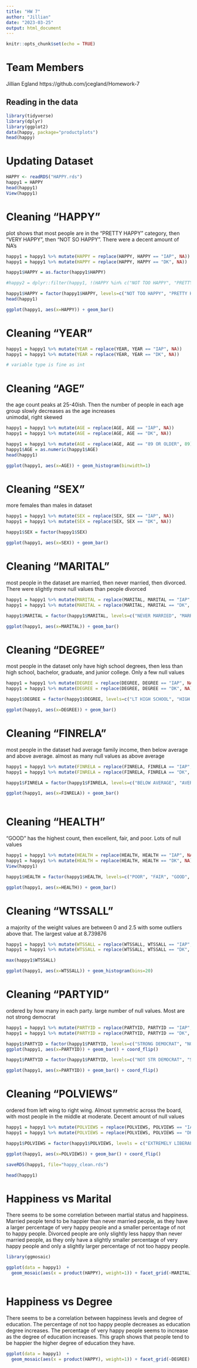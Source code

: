```yaml
---
title: "HW 7"
author: "Jillian"
date: "2023-03-25"
output: html_document
---
```


```r
knitr::opts_chunk$set(echo = TRUE)
```

# Team Members 
Jillian Egland 
https://github.com/jcegland/Homework-7 



## Reading in the data 
```r
library(tidyverse) 
library(dplyr)
library(ggplot2)
data(happy, package="productplots")
head(happy)

```



# Updating Dataset 

```r
HAPPY <- readRDS("HAPPY.rds")
happy1 = HAPPY 
head(happy1)
View(happy1)


```

# Cleaning "HAPPY" 

plot shows that most people are in the "PRETTY HAPPY" category, then "VERY HAPPY", then "NOT SO HAPPY". There were a decent amount of NA's 
```r
happy1 = happy1 %>% mutate(HAPPY = replace(HAPPY, HAPPY == "IAP", NA))
happy1 = happy1 %>% mutate(HAPPY = replace(HAPPY, HAPPY == "DK", NA))

happy1$HAPPY = as.factor(happy1$HAPPY)

#happy2 = dplyr::filter(happy1, !(HAPPY %in% c("NOT TOO HAPPY", "PRETTY HAPPY", "VERY HAPPY", NA)) )

happy1$HAPPY = factor(happy1$HAPPY, levels=c("NOT TOO HAPPY", "PRETTY HAPPY", "VERY HAPPY"))
head(happy1)

ggplot(happy1, aes(x=HAPPY)) + geom_bar()
```


# Cleaning "YEAR" 

```r
happy1 = happy1 %>% mutate(YEAR = replace(YEAR, YEAR == "IAP", NA))
happy1 = happy1 %>% mutate(YEAR = replace(YEAR, YEAR == "DK", NA))

# variable type is fine as int 

```


# Cleaning "AGE" 

the age count peaks at 25-40ish. Then the number of people in each age group slowly decreases as the age increases  
unimodal, right skewed 

```r
happy1 = happy1 %>% mutate(AGE = replace(AGE, AGE == "IAP", NA))
happy1 = happy1 %>% mutate(AGE = replace(AGE, AGE == "DK", NA))

happy1 = happy1 %>% mutate(AGE = replace(AGE, AGE == "89 OR OLDER", 89))
happy1$AGE = as.numeric(happy1$AGE) 
head(happy1)

ggplot(happy1, aes(x=AGE)) + geom_histogram(binwidth=1)

```


# Cleaning "SEX" 

more females than males in dataset 

```r
happy1 = happy1 %>% mutate(SEX = replace(SEX, SEX == "IAP", NA))
happy1 = happy1 %>% mutate(SEX = replace(SEX, SEX == "DK", NA))

happy1$SEX = factor(happy1$SEX)

ggplot(happy1, aes(x=SEX)) + geom_bar()

```


# Cleaning "MARITAL" 

most people in the dataset are married, then never married, then divorced. There were slightly more null values than people divorced  

```r
happy1 = happy1 %>% mutate(MARITAL = replace(MARITAL, MARITAL == "IAP", NA))
happy1 = happy1 %>% mutate(MARITAL = replace(MARITAL, MARITAL == "DK", NA))

happy1$MARITAL = factor(happy1$MARITAL, levels=c("NEVER MARRIED", "MARRIED", "DIVORCED"))

ggplot(happy1, aes(x=MARITAL)) + geom_bar()


```


# Cleaning "DEGREE" 
most people in the dataset only have high school degrees, then less than high school, bachelor, graduate, and junior college. Only a few null values  

```r
happy1 = happy1 %>% mutate(DEGREE = replace(DEGREE, DEGREE == "IAP", NA))
happy1 = happy1 %>% mutate(DEGREE = replace(DEGREE, DEGREE == "DK", NA))

happy1$DEGREE = factor(happy1$DEGREE, levels=c("LT HIGH SCHOOL", "HIGH SCHOOL", "JUNIOR COLLEGE", "BACHELOR", "GRADUATE"))

ggplot(happy1, aes(x=DEGREE)) + geom_bar()


```


# Cleaning "FINRELA" 

most people in the dataset had average family income, then below average and above average. almost as many null values as above average 

```r
happy1 = happy1 %>% mutate(FINRELA = replace(FINRELA, FINRELA == "IAP", NA))
happy1 = happy1 %>% mutate(FINRELA = replace(FINRELA, FINRELA == "DK", NA))

happy1$FINRELA = factor(happy1$FINRELA, levels=c("BELOW AVERAGE", "AVERAGE", "ABOVE AVERAGE"))

ggplot(happy1, aes(x=FINRELA)) + geom_bar()



```


# Cleaning "HEALTH" 

"GOOD" has the highest count, then excellent, fair, and poor. Lots of null values 

```r
happy1 = happy1 %>% mutate(HEALTH = replace(HEALTH, HEALTH == "IAP", NA))
happy1 = happy1 %>% mutate(HEALTH = replace(HEALTH, HEALTH == "DK", NA))
View(happy1)

happy1$HEALTH = factor(happy1$HEALTH, levels=c("POOR", "FAIR", "GOOD", "EXCELLENT"))

ggplot(happy1, aes(x=HEALTH)) + geom_bar()


```


# Cleaning "WTSSALL" 

a majority of the weight values are between 0 and 2.5 with some outliers above that. The largest value at 8.739876 

```r
happy1 = happy1 %>% mutate(WTSSALL = replace(WTSSALL, WTSSALL == "IAP", NA))
happy1 = happy1 %>% mutate(WTSSALL = replace(WTSSALL, WTSSALL == "DK", NA))

max(happy1$WTSSALL)

ggplot(happy1, aes(x=WTSSALL)) + geom_histogram(bins=20)

```

# Cleaning "PARTYID" 

ordered by how many in each party. large number of null values. Most are not strong democrat 

```r
happy1 = happy1 %>% mutate(PARTYID = replace(PARTYID, PARTYID == "IAP", NA))
happy1 = happy1 %>% mutate(PARTYID = replace(PARTYID, PARTYID == "DK", NA))

happy1$PARTYID = factor(happy1$PARTYID, levels=c("STRONG DEMOCRAT", "NOT STR DEMOCRAT", "IND,NEAR DEM", "INDEPENDENT", "IND,NEAR REP", "NOT STR REPUBLICAN", "STRONG REPUBLICAN", "OTHER PARTY"))
ggplot(happy1, aes(x=PARTYID)) + geom_bar() + coord_flip()

happy1$PARTYID = factor(happy1$PARTYID, levels=c("NOT STR DEMOCRAT", "STRONG DEMOCRAT", "NOT STR REPUBLICAN", "INDEPENDENT", "IND, NEAR DEM", "STRONG REPUBLICAN", "IND,NEAR REP",  "OTHER PARTY"))

ggplot(happy1, aes(x=PARTYID)) + geom_bar() + coord_flip()


```

# Cleaning "POLVIEWS" 

ordered from left wing to right wing. Almost symmetric across the board, with most people in the middle at moderate. Decent amount of null values 

```r
happy1 = happy1 %>% mutate(POLVIEWS = replace(POLVIEWS, POLVIEWS == "IAP", NA))
happy1 = happy1 %>% mutate(POLVIEWS = replace(POLVIEWS, POLVIEWS == "DK", NA))

happy1$POLVIEWS = factor(happy1$POLVIEWS, levels = c("EXTREMELY LIBERAL", "LIBERAL", "SLIGHTLY LIBERAL", "MODERATE", "SLGHTLY CONSERVATIVE", "CONSERVATIVE", "EXTRMLY CONSERVATIVE"))

ggplot(happy1, aes(x=POLVIEWS)) + geom_bar() + coord_flip()

saveRDS(happy1, file="happy_clean.rds")

```





```r
head(happy1)


```


# Happiness vs Marital 

There seems to be some correlation between martial status and happiness. Married people tend to be happier than never married people, as they have a larger percentage of very happy people and a smaller percentage of not to happy people. Divorced people are only slightly less happy than never married people, as they only have a slightly smaller percentage of very happy people and only a slightly larger percentage of not too happy people. 


```r
library(ggmosaic)

ggplot(data = happy1)  + 
  geom_mosaic(aes(x = product(HAPPY), weight=1)) + facet_grid(~MARITAL) + coord_flip() + theme(axis.text.x = element_text(angle = 90))



```

# Happiness vs Degree 

There seems to be a correlation between happiness levels and degree of education. The percentage of not too happy people decreases as education degree increases. The percentage of very happy people seems to increase as the degree of education increases. This graph shows that people tend to be happier the higher degree of education they have. 

```r

ggplot(data = happy1)  + 
  geom_mosaic(aes(x = product(HAPPY), weight=1)) + facet_grid(~DEGREE) + coord_flip() + theme(axis.text.x = element_text(angle = 90))


```






